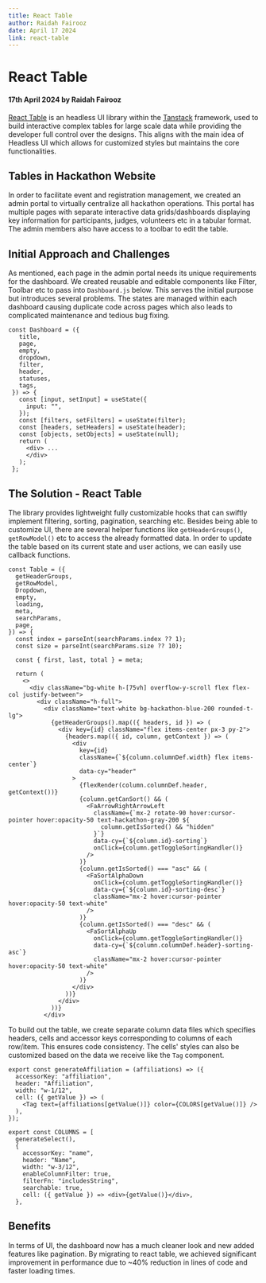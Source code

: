 ```yaml
---
title: React Table
author: Raidah Fairooz
date: April 17 2024
link: react-table
---
```


# React Table

#### 17th April 2024 by Raidah Fairooz

[React Table](https://tanstack.com/table/v7/) is an headless UI library within the [Tanstack](https://tanstack.com) framework, used to build interactive complex tables for large scale data while providing the developer full control over the designs. This aligns with the main idea of Headless UI which allows for customized styles but maintains the core functionalities.

## Tables in Hackathon Website

In order to facilitate event and registration management, we created an admin portal to virtually centralize all hackathon operations. This portal has multiple pages with separate interactive data grids/dashboards displaying key information for participants, judges, volunteers etc in a tabular format. The admin members also have access to a toolbar to edit the table.

## Initial Approach and Challenges

As mentioned, each page in the admin portal needs its unique requirements for the dashboard. We created reusable and editable components like Filter, Toolbar etc to pass into `Dashboard.js` below. This serves the initial purpose but introduces several problems. The states are managed within each dashboard causing duplicate code across pages which also leads to complicated maintenance and tedious bug fixing.

```
const Dashboard = ({
   title,
   page,
   empty,
   dropdown,
   filter,
   header,
   statuses,
   tags,
 }) => {
   const [input, setInput] = useState({
     input: "",
   });
   const [filters, setFilters] = useState(filter);
   const [headers, setHeaders] = useState(header);
   const [objects, setObjects] = useState(null);
   return (
     <div> ...
     </div>
   );
 };
```

## The Solution - React Table

The library provides lightweight fully customizable hooks that can swiftly implement filtering, sorting, pagination, searching etc. Besides being able to customize UI, there are several helper functions like `getHeaderGroups()`, `getRowModel()` etc to access the already formatted data. In order to update the table based on its current state and user actions, we can easily use callback functions.

```
const Table = ({
  getHeaderGroups,
  getRowModel,
  Dropdown,
  empty,
  loading,
  meta,
  searchParams,
  page,
}) => {
  const index = parseInt(searchParams.index ?? 1);
  const size = parseInt(searchParams.size ?? 10);

  const { first, last, total } = meta;

  return (
    <>
      <div className="bg-white h-[75vh] overflow-y-scroll flex flex-col justify-between">
        <div className="h-full">
          <div className="text-white bg-hackathon-blue-200 rounded-t-lg">
            {getHeaderGroups().map(({ headers, id }) => (
              <div key={id} className="flex items-center px-3 py-2">
                {headers.map(({ id, column, getContext }) => (
                  <div
                    key={id}
                    className={`${column.columnDef.width} flex items-center`}
                    data-cy="header"
                  >
                    {flexRender(column.columnDef.header, getContext())}
                    {column.getCanSort() && (
                      <FaArrowRightArrowLeft
                        className={`mx-2 rotate-90 hover:cursor-pointer hover:opacity-50 text-hackathon-gray-200 ${
                          column.getIsSorted() && "hidden"
                        }`}
                        data-cy={`${column.id}-sorting`}
                        onClick={column.getToggleSortingHandler()}
                      />
                    )}
                    {column.getIsSorted() === "asc" && (
                      <FaSortAlphaDown
                        onClick={column.getToggleSortingHandler()}
                        data-cy={`${column.id}-sorting-desc`}
                        className="mx-2 hover:cursor-pointer hover:opacity-50 text-white"
                      />
                    )}
                    {column.getIsSorted() === "desc" && (
                      <FaSortAlphaUp
                        onClick={column.getToggleSortingHandler()}
                        data-cy={`${column.columnDef.header}-sorting-asc`}
                        className="mx-2 hover:cursor-pointer hover:opacity-50 text-white"
                      />
                    )}
                  </div>
                ))}
              </div>
            ))}
          </div>
```

To build out the table, we create separate column data files which specifies headers, cells and accessor keys corresponding to columns of each row/item. This ensures code consistency. The cells' styles can also be customized based on the data we receive like the `Tag` component.

```
export const generateAffiliation = (affiliations) => ({
  accessorKey: "affiliation",
  header: "Affiliation",
  width: "w-1/12",
  cell: ({ getValue }) => (
    <Tag text={affiliations[getValue()]} color={COLORS[getValue()]} />
  ),
});
```

```
export const COLUMNS = [
  generateSelect(),
  {
    accessorKey: "name",
    header: "Name",
    width: "w-3/12",
    enableColumnFilter: true,
    filterFn: "includesString",
    searchable: true,
    cell: ({ getValue }) => <div>{getValue()}</div>,
  },
```

## Benefits

In terms of UI, the dashboard now has a much cleaner look and new added features like pagination. By migrating to react table, we achieved significant improvement in performance due to ~40% reduction in lines of code and faster loading times.

